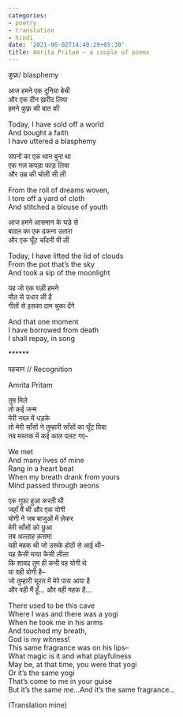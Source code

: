 ```yaml
---
categories:
- poetry
- translation
- hindi
date: '2021-06-02T14:40:29+05:30'
title: Amrita Pritam – a couple of poems
---
```


कुफ़्र/ blasphemy

 आज हमने एक दुनिया बेची<br>
और एक दीन ख़रीद लिया<br>
हमने कुफ़्र की बात की

 Today, I have sold off a world<br>
And bought a faith<br>
I have uttered a blasphemy

 सपनों का एक थान बुना था<br>
एक गज़ कपड़ा फाड़ लिया<br>
और उम्र की चोली सी ली

 From the roll of dreams woven,<br>
I tore off a yard of cloth<br>
And stitched a blouse of youth

 आज हमने आसमान के घड़े से<br>
बादल का एक ढकना उतारा<br>
और एक घूँट चाँदनी पी ली

 Today, I have lifted the lid of clouds<br>
From the pot that’s the sky<br>
And took a sip of the moonlight

 यह जो एक घड़ी हमने<br>
मौत से उधार ली है<br>
गीतों से इसका दाम चुका देंगे

 And that one moment<br>
I have borrowed from death<br>
I shall repay, in song

 \*\*\*\*\*\*

 पहचान // Recognition

 Amrita Pritam

 तुम मिले<br>
तो कई जन्म<br>
मेरी नब्ज़ में धड़के<br>
तो मेरी साँसों ने तुम्हारी साँसों का घूँट पिया<br>
तब मस्तक में कई काल पलट गए–

 We met<br>
And many lives of mine<br>
Rang in a heart beat<br>
When my breath drank from yours<br>
Mind passed through aeons

 एक गुफा हुआ करती थी<br>
जहाँ मैं थी और एक योगी<br>
योगी ने जब बाजुओं में लेकर<br>
मेरी साँसों को छुआ<br>
तब अल्लाह क़सम!<br>
यही महक थी जो उसके होठों से आई थी–<br>
यह कैसी माया कैसी लीला<br>
कि शायद तुम ही कभी वह योगी थे<br>
या वही योगी है–<br>
जो तुम्हारी सूरत में मेरे पास आया है<br>
और वही मैं हूँ… और वही महक है…

 There used to be this cave<br>
Where I was and there was a yogi<br>
When he took me in his arms<br>
And touched my breath,<br>
God is my witness!<br>
This same fragrance was on his lips–<br>
What magic is it and what playfulness<br>
May be, at that time, you were that yogi<br>
Or it’s the same yogi<br>
That’s come to me in your guise<br>
But it’s the same me…And it’s the same fragrance…

 (Translation mine)<br>

<!--
post-705
https://venugvgk.wordpress.com/2021/06/02/amrita-pritam-a-couple-of-poems/
-->
